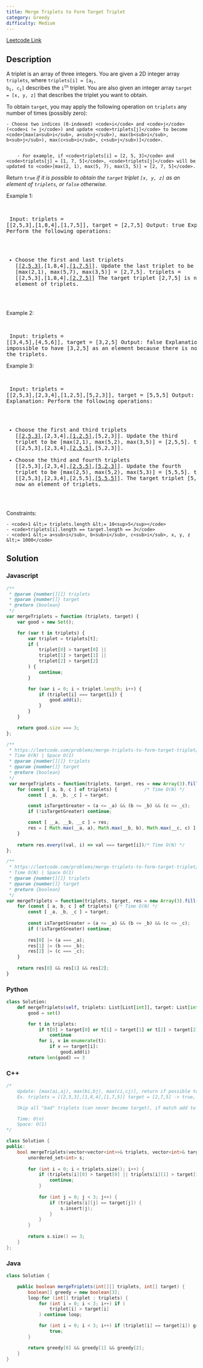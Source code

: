 ```yaml
---
title: Merge Triplets to Form Target Triplet
category: Greedy
difficulty: Medium
---
```


<Callout>

[Leetcode Link](https://leetcode.com/problems/merge-triplets-to-form-target-triplet)

</Callout>

## Description
A triplet is an array of three integers. You are given a 2D integer array <code>triplets</code>, where <code>triplets[i] = [a<sub>i</sub>, b<sub>i</sub>, c<sub>i</sub>]</code> describes the <code>i<sup>th</sup></code> triplet. You are also given an integer array <code>target = [x, y, z]</code> that describes the triplet you want to obtain.

To obtain <code>target</code>, you may apply the following operation on <code>triplets</code> any number of times (possibly zero):


	- Choose two indices (0-indexed) <code>i</code> and <code>j</code> (<code>i != j</code>) and update <code>triplets[j]</code> to become <code>[max(a<sub>i</sub>, a<sub>j</sub>), max(b<sub>i</sub>, b<sub>j</sub>), max(c<sub>i</sub>, c<sub>j</sub>)]</code>.

	
		- For example, if <code>triplets[i] = [2, 5, 3]</code> and <code>triplets[j] = [1, 7, 5]</code>, <code>triplets[j]</code> will be updated to <code>[max(2, 1), max(5, 7), max(3, 5)] = [2, 7, 5]</code>.
	
	


Return <code>true</code> *if it is possible to obtain the *<code>target</code>* triplet *<code>[x, y, z]</code>* as an element of *<code>triplets</code>*, or *<code>false</code>* otherwise*.

 
Example 1:

<br /><pre className="overflow-x-auto">
Input: triplets = [[2,5,3],[1,8,4],[1,7,5]], target = [2,7,5]
Output: true
Explanation: Perform the following operations:
- Choose the first and last triplets [<u>[2,5,3]</u>,[1,8,4],<u>[1,7,5]</u>]. Update the last triplet to be [max(2,1), max(5,7), max(3,5)] = [2,7,5]. triplets = [[2,5,3],[1,8,4],<u>[2,7,5]</u>]
The target triplet [2,7,5] is now an element of triplets.
</pre>

Example 2:

<br /><pre className="overflow-x-auto">
Input: triplets = [[3,4,5],[4,5,6]], target = [3,2,5]
Output: false
Explanation: It is impossible to have [3,2,5] as an element because there is no 2 in any of the triplets.
</pre>

Example 3:

<br /><pre className="overflow-x-auto">
Input: triplets = [[2,5,3],[2,3,4],[1,2,5],[5,2,3]], target = [5,5,5]
Output: true
Explanation: Perform the following operations:
- Choose the first and third triplets [<u>[2,5,3]</u>,[2,3,4],<u>[1,2,5]</u>,[5,2,3]]. Update the third triplet to be [max(2,1), max(5,2), max(3,5)] = [2,5,5]. triplets = [[2,5,3],[2,3,4],<u>[2,5,5]</u>,[5,2,3]].
- Choose the third and fourth triplets [[2,5,3],[2,3,4],<u>[2,5,5]</u>,<u>[5,2,3]</u>]. Update the fourth triplet to be [max(2,5), max(5,2), max(5,3)] = [5,5,5]. triplets = [[2,5,3],[2,3,4],[2,5,5],<u>[5,5,5]</u>].
The target triplet [5,5,5] is now an element of triplets.
</pre>

 
Constraints:


	- <code>1 &lt;= triplets.length &lt;= 10<sup>5</sup></code>
	- <code>triplets[i].length == target.length == 3</code>
	- <code>1 &lt;= a<sub>i</sub>, b<sub>i</sub>, c<sub>i</sub>, x, y, z &lt;= 1000</code>



## Solution

### Javascript
```javascript
/**
 * @param {number[][]} triplets
 * @param {number[]} target
 * @return {boolean}
 */
var mergeTriplets = function (triplets, target) {
    var good = new Set();

    for (var t in triplets) {
        var triplet = triplets[t];
        if (
            triplet[0] > target[0] ||
            triplet[1] > target[1] ||
            triplet[2] > target[2]
        ) {
            continue;
        }

        for (var i = 0; i < triplet.length; i++) {
            if (triplet[i] === target[i]) {
                good.add(i);
            }
        }
    }

    return good.size === 3;
};

/**
 * https://leetcode.com/problems/merge-triplets-to-form-target-triplet/
 * Time O(N) | Space O(1)
 * @param {number[][]} triplets
 * @param {number[]} target
 * @return {boolean}
 */
 var mergeTriplets = function(triplets, target, res = new Array(3).fill(0)) { 
    for (const [ a, b, c ] of triplets) {          /* Time O(N) */
        const [ _a, _b, _c ] = target;

        const isTargetGreater = (a <= _a) && (b <= _b) && (c <= _c);
        if (!isTargetGreater) continue;

        const [ __a, __b, __c ] = res;
        res = [ Math.max(__a, a), Math.max(__b, b), Math.max(__c, c) ];
    }
        
    return res.every((val, i) => val === target[i])/* Time O(N) */
};

/**
 * https://leetcode.com/problems/merge-triplets-to-form-target-triplet/
 * Time O(N) | Space O(1)
 * @param {number[][]} triplets
 * @param {number[]} target
 * @return {boolean}
 */
var mergeTriplets = function(triplets, target, res = new Array(3).fill(false)) { 
    for (const [ a, b, c ] of triplets) {/* Time O(N) */
        const [ _a, _b, _c ] = target;
        
        const isTargetGreater = (a <= _a) && (b <= _b) && (c <= _c);
        if (!isTargetGreater) continue;
        
        res[0] |= (a === _a);
        res[1] |= (b === _b);
        res[2] |= (c === _c);
    }
    
    return res[0] && res[1] && res[2];
}

```
### Python
```python
class Solution:
    def mergeTriplets(self, triplets: List[List[int]], target: List[int]) -> bool:
        good = set()

        for t in triplets:
            if t[0] > target[0] or t[1] > target[1] or t[2] > target[2]:
                continue
            for i, v in enumerate(t):
                if v == target[i]:
                    good.add(i)
        return len(good) == 3

```
### C++
```cpp
/*
    Update: [max(ai,aj), max(bi,bj), max(ci,cj)], return if possible to obtain target
    Ex. triplets = [[2,5,3],[1,8,4],[1,7,5]] target = [2,7,5] -> true, update 1st/3rd

    Skip all "bad" triplets (can never become target), if match add to "good" set

    Time: O(n)
    Space: O(1)
*/

class Solution {
public:
    bool mergeTriplets(vector<vector<int>>& triplets, vector<int>& target) {
        unordered_set<int> s;
        
        for (int i = 0; i < triplets.size(); i++) {
            if (triplets[i][0] > target[0] || triplets[i][1] > target[1] || triplets[i][2] > target[2]) {
                continue;
            }
            
            for (int j = 0; j < 3; j++) {
                if (triplets[i][j] == target[j]) {
                    s.insert(j);
                }
            }
        }
        
        return s.size() == 3;
    }
};

```
### Java
```java
class Solution {

    public boolean mergeTriplets(int[][] triplets, int[] target) {
        boolean[] greedy = new boolean[3];
        loop:for (int[] triplet : triplets) {
            for (int i = 0; i < 3; i++) if (
                triplet[i] > target[i]
            ) continue loop;

            for (int i = 0; i < 3; i++) if (triplet[i] == target[i]) greedy[i] =
                true;
        }

        return greedy[0] && greedy[1] && greedy[2];
    }
}

```


